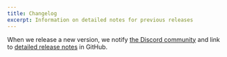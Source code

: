 ```yaml
---
title: Changelog
excerpt: Information on detailed notes for previous releases
---
```


When we release a new version, we notify [the Discord community](https://discord.gg/rytFErsARm) and link to [detailed release notes](https://github.com/wesbitty/wesjet/releases) in GitHub.
